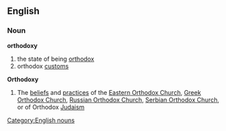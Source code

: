 ==English==
===Noun===
'''orthodoxy'''
#the state of being [[orthodox]]
#orthodox [[custom]]s
'''Orthodoxy'''
#The [[belief]]s and [[practice]]s of the [[Eastern Orthodox Church]], [[Greek Orthodox Church]], [[Russian Orthodox Church]], [[Serbian Orthodox Church]], or of Orthodox [[Judaism]]
[[Category:English nouns]]